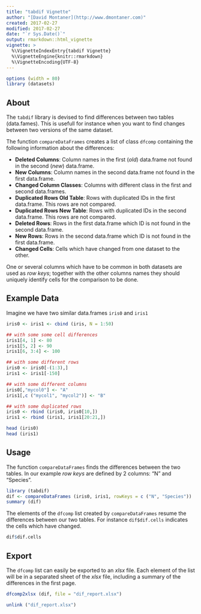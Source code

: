```yaml
---
title: "tabdif Vignette"
author: "[David Montaner](http://www.dmontaner.com)"
created: 2017-02-27
modified: 2017-02-27
date: "`r Sys.Date()`"
output: rmarkdown::html_vignette
vignette: >
  %\VignetteIndexEntry{tabdif Vignette}
  %\VignetteEngine{knitr::rmarkdown}
  %\VignetteEncoding{UTF-8}
---
```


```r
options (width = 80)
library (datasets)
```

About
--------------------------------------------------------------------------------

The `tabdif` library is devised to find differences between two tables (data.fames).
This is usefull for instance when you want to find changes between two versions of the same dataset.

The function `compareDataFrames` creates a list of class `dfcomp` containing the following information about the differences:

- __Deleted Columns__:           Column names in the first (_old_) data.frame not found in the second (_new_) data.frame.
- __New Columns__:               Column names in the second        data.frame not found in the first          data.frame.
- __Changed Column Classes__:    Columns with different class in the first and second data.frames.
- __Duplicated Rows Old Table__: Rows with duplicated IDs in the first  data.frame. This rows are not compared.
- __Duplicated Rows New Table__: Rows with duplicated IDs in the second data.frame. This rows are not compared.
- __Deleted Rows__:              Rows in the first  data.frame which ID is not found in the second data.frame.
- __New Rows__:                  Rows in the second data.frame which ID is not found in the first  data.frame.
- __Changed Cells__:             Cells which have changed from one dataset to the other.

One or several columns which have to be common in both datasets are used as _row keys_;
together with the other columns names they should uniquely identify cells for the comparison to be done. 

Example Data
--------------------------------------------------------------------------------

Imagine we have two similar data.frames `iris0` and `iris1`

```r
iris0 <- iris1 <- cbind (iris, N = 1:50)

## with some some cell differences
iris1[4, 1] <- 80
iris1[5, 2] <- 90
iris1[6, 3:4] <- 100 

## with some different rows
iris0 <- iris0[-(1:3),]
iris1 <- iris1[-150]

## with some different columns
iris0[,"mycol0"] <- "A"
iris1[,c ("mycol1", "mycol2")] <- "B"

## with some duplicated rows
iris0 <- rbind (iris0, iris0[10,])
iris1 <- rbind (iris1, iris1[20:21,])
```

```r
head (iris0)
head (iris1)
```

Usage
--------------------------------------------------------------------------------

The function `compareDataFrames` finds the differences between the two tables.
In our example _row keys_ are defined by 2 columns: "N" and "Species".

```r
library (tabdif)
dif <- compareDataFrames (iris0, iris1, rowKeys = c ("N", "Species"))
summary (dif)
```

The elements of the `dfcomp` list created by `compareDataFrames` 
resume the differences between our two tables.
For instance `dif$dif.cells` indicates the cells which have changed.

```r
dif$dif.cells
```


Export
--------------------------------------------------------------------------------

The `dfcomp` list can easily be exported to an _xlsx_ file. 
Each element of the list will be in a separated sheet of the _xlsx_ file,
including a summary of the differences in the first page. 

```r
dfcomp2xlsx (dif, file = "dif_report.xlsx")
```

```r
unlink ("dif_report.xlsx")
```
